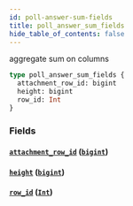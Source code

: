 ```yaml
---
id: poll-answer-sum-fields
title: poll_answer_sum_fields
hide_table_of_contents: false
---
```


aggregate sum on columns

```graphql
type poll_answer_sum_fields {
  attachment_row_id: bigint
  height: bigint
  row_id: Int
}
```

### Fields

#### [`attachment_row_id`](#) ([`bigint`](/07-graphql/scalars/bigint))

#### [`height`](#) ([`bigint`](/07-graphql/scalars/bigint))

#### [`row_id`](#) ([`Int`](/07-graphql/scalars/int))
